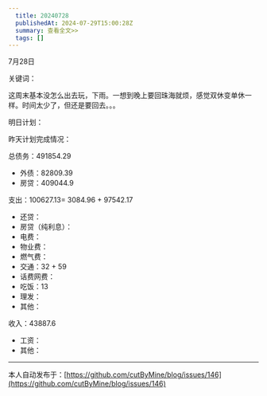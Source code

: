 ```yaml
---
  title: 20240728
  publishedAt: 2024-07-29T15:00:28Z
  summary: 查看全文>>
  tags: []
---
```


7月28日 

关键词：

这周末基本没怎么出去玩，下雨。一想到晚上要回珠海就烦，感觉双休变单休一样。时间太少了，但还是要回去。。。

明日计划：

昨天计划完成情况：

总债务：491854.29
- 外债：82809.39
- 房贷：409044.9

支出：100627.13= 3084.96 + 97542.17
- 还贷：
- 房贷（纯利息）：
- 电费：
- 物业费：
- 燃气费：
- 交通：32 + 59
- 话费网费：
- 吃饭：13
- 理发：
- 其他：

收入：43887.6
- 工资：
- 其他：


---
本人自动发布于：[https://github.com/cutByMine/blog/issues/146](https://github.com/cutByMine/blog/issues/146)
